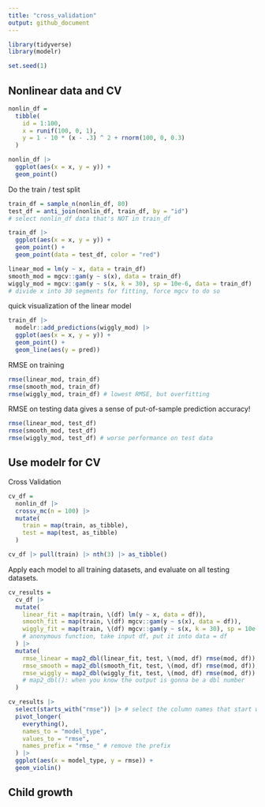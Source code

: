 ```yaml
---
title: "cross_validation"
output: github_document
---
```




```r
library(tidyverse)
library(modelr)

set.seed(1)
```

## Nonlinear data and CV

```r
nonlin_df = 
  tibble(
    id = 1:100,
    x = runif(100, 0, 1),
    y = 1 - 10 * (x - .3) ^ 2 + rnorm(100, 0, 0.3)
  )

nonlin_df |>
  ggplot(aes(x = x, y = y)) +
  geom_point()
```

Do the train / test split

```r
train_df = sample_n(nonlin_df, 80)
test_df = anti_join(nonlin_df, train_df, by = "id") 
# select nonlin_df data that's NOT in train_df
```

```r
train_df |>
  ggplot(aes(x = x, y = y)) +
  geom_point() +
  geom_point(data = test_df, color = "red")
```


```r
linear_mod = lm(y ~ x, data = train_df)
smooth_mod = mgcv::gam(y ~ s(x), data = train_df)
wiggly_mod = mgcv::gam(y ~ s(x, k = 30), sp = 10e-6, data = train_df) 
# divide x into 30 segments for fitting, force mgcv to do so
```

quick visualization of the linear model

```r
train_df |>
  modelr::add_predictions(wiggly_mod) |>
  ggplot(aes(x = x, y = y)) +
  geom_point() +
  geom_line(aes(y = pred))
```

RMSE on training 

```r
rmse(linear_mod, train_df)
rmse(smooth_mod, train_df)
rmse(wiggly_mod, train_df) # lowest RMSE, but overfitting

```

RMSE on testing data gives a sense of put-of-sample prediction accuracy!

```r
rmse(linear_mod, test_df)
rmse(smooth_mod, test_df)
rmse(wiggly_mod, test_df) # worse performance on test data
```


## Use modelr for CV

Cross Validation

```r
cv_df = 
  nonlin_df |>
  crossv_mc(n = 100) |>
  mutate(
    train = map(train, as_tibble),
    test = map(test, as_tibble)
  )
```


```r
cv_df |> pull(train) |> nth(3) |> as_tibble()
```

Apply each model to all training datasets, and evaluate on all testing datasets.

```r
cv_results = 
  cv_df |>
  mutate(
    linear_fit = map(train, \(df) lm(y ~ x, data = df)),
    smooth_fit = map(train, \(df) mgcv::gam(y ~ s(x), data = df)),
    wiggly_fit = map(train, \(df) mgcv::gam(y ~ s(x, k = 30), sp = 10e-6, data = df))
    # anonymous function, take input df, put it into data = df
  ) |>
  mutate(
    rmse_linear = map2_dbl(linear_fit, test, \(mod, df) rmse(mod, df)),
    rmse_smooth = map2_dbl(smooth_fit, test, \(mod, df) rmse(mod, df)),
    rmse_wiggly = map2_dbl(wiggly_fit, test, \(mod, df) rmse(mod, df))
    # map2_dbl(): when you know the output is gonna be a dbl number
  )
```

```r
cv_results |>
  select(starts_with("rmse")) |> # select the column names that start with "rmse"
  pivot_longer(
    everything(),
    names_to = "model_type",
    values_to = "rmse",
    names_prefix = "rmse_" # remove the prefix
  ) |>
  ggplot(aes(x = model_type, y = rmse)) +
  geom_violin()
```


## Child growth

